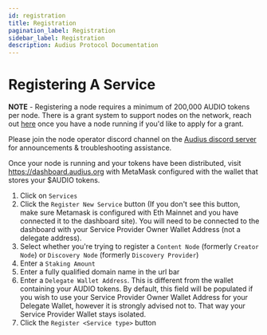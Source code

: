 ```yaml
---
id: registration
title: Registration
pagination_label: Registration
sidebar_label: Registration
description: Audius Protocol Documentation
---
```


# Registering A Service

**NOTE** - Registering a node requires a minimum of 200,000 AUDIO tokens per node. There is a grant
system to support nodes on the network, reach out
[here](https://docs.google.com/forms/d/e/1FAIpQLSf91KZdBdDlJrx6nLR3k6g4uL0PSg9QuR4FxMabEI6gGdlA6A/viewform)
once you have a node running if you'd like to apply for a grant.

Please join the node operator discord channel on the
[Audius discord server](https://discord.com/invite/audius) for announcements & troubleshooting
assistance.

Once your node is running and your tokens have been distributed, visit https://dashboard.audius.org
with MetaMask configured with the wallet that stores your $AUDIO tokens.

1. Click on `Services`
2. Click the `Register New Service` button (If you don't see this button, make sure Metamask is
   configured with Eth Mainnet and you have connected it to the dashboard site). You will need to be
   connected to the dashboard with your Service Provider Owner Wallet Address (not a delegate
   address).
3. Select whether you're trying to register a `Content Node` (formerly `Creator Node`) or
   `Discovery Node` (formerly `Discovery Provider`)
4. Enter a `Staking Amount`
5. Enter a fully qualified domain name in the url bar
6. Enter a `Delegate Wallet Address`. This is different from the wallet containing your AUDIO
   tokens. By default, this field will be populated if you wish to use your Service Provider Owner
   Wallet Address for your Delegate Wallet, however it is strongly advised not to. That way your
   Service Provider Wallet stays isolated.
7. Click the `Register <Service type>` button

